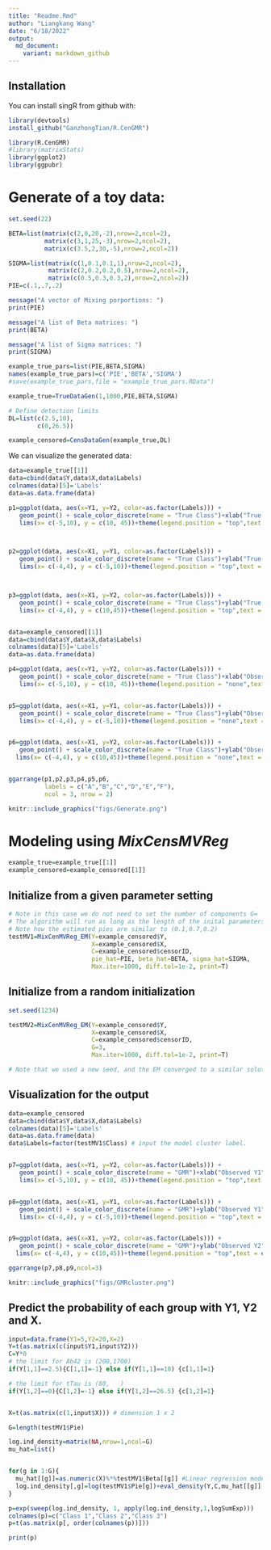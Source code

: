 ```yaml
---
title: "Readme.Rmd"
author: "Liangkang Wang"
date: "6/18/2022"
output: 
  md_document:
    variant: markdown_github
---
```

## Installation

You can install singR from github with:
```r
library(devtools)
install_github("GanzhongTian/R.CenGMR")
```
```r
library(R.CenGMR)
#library(matrixStats)
library(ggplot2)
library(ggpubr)
```

# Generate of a toy data:
```r
set.seed(22) 

BETA=list(matrix(c(2,0,20,-2),nrow=2,ncol=2),
          matrix(c(3,1,25,-3),nrow=2,ncol=2),
          matrix(c(3.5,2,30,-5),nrow=2,ncol=2))

SIGMA=list(matrix(c(1,0.1,0.1,1),nrow=2,ncol=2),
           matrix(c(2,0.2,0.2,0.5),nrow=2,ncol=2),
           matrix(c(0.5,0.3,0.3,2),nrow=2,ncol=2))
PIE=c(.1,.7,.2)

message("A vector of Mixing porportions: ")
print(PIE)

message("A list of Beta matrices: ")
print(BETA)

message("A list of Sigma matrices: ")
print(SIGMA)
```

```r
example_true_pars=list(PIE,BETA,SIGMA)
names(example_true_pars)=c('PIE','BETA','SIGMA')
#save(example_true_pars,file = "example_true_pars.RData")

example_true=TrueDataGen(1,1000,PIE,BETA,SIGMA)

# Define detection limits
DL=list(c(2.5,10),
        c(0,26.5))

example_censored=CensDataGen(example_true,DL)
```

We can visualize the generated data:
```r
data=example_true[[1]]
data=cbind(data$Y,data$X,data$Labels)
colnames(data)[5]='Labels'
data=as.data.frame(data)

p1=ggplot(data, aes(x=Y1, y=Y2, color=as.factor(Labels))) +
   geom_point() + scale_color_discrete(name = "True Class")+xlab("True Y1")+ylab("True Y2")+
   lims(x= c(-5,10), y = c(10, 45))+theme(legend.position = "top",text = element_text(size = 20))



p2=ggplot(data, aes(x=X1, y=Y1, color=as.factor(Labels))) +
   geom_point() + scale_color_discrete(name = "True Class")+ylab("True Y1")+
   lims(x= c(-4,4), y = c(-5,10))+theme(legend.position = "top",text = element_text(size = 20))



p3=ggplot(data, aes(x=X1, y=Y2, color=as.factor(Labels))) +
   geom_point() + scale_color_discrete(name = "True Class")+ylab("True Y2")+
   lims(x= c(-4,4), y = c(10,45))+theme(legend.position = "top",text = element_text(size = 20))


data=example_censored[[1]]
data=cbind(data$Y,data$X,data$Labels)
colnames(data)[5]='Labels'
data=as.data.frame(data)

p4=ggplot(data, aes(x=Y1, y=Y2, color=as.factor(Labels))) +
   geom_point() + scale_color_discrete(name = "True Class")+xlab("Observed Y1")+ylab("Observed Y2")+
   lims(x= c(-5,10), y = c(10, 45))+theme(legend.position = "none",text = element_text(size = 20))


p5=ggplot(data, aes(x=X1, y=Y1, color=as.factor(Labels))) +
   geom_point() + scale_color_discrete(name = "True Class")+ylab("Observed Y1")+
   lims(x= c(-4,4), y = c(-5,10))+theme(legend.position = "none",text = element_text(size = 20))


p6=ggplot(data, aes(x=X1, y=Y2, color=as.factor(Labels))) +
   geom_point() + scale_color_discrete(name = "True Class")+ylab("Observed Y2")+
  lims(x= c(-4,4), y = c(10,45))+theme(legend.position = "none",text = element_text(size = 20))


ggarrange(p1,p2,p3,p4,p5,p6, 
          labels = c("A","B","C","D","E","F"),
          ncol = 3, nrow = 2)
```
```r

knitr::include_graphics("figs/Generate.png")
```
# Modeling using *MixCensMVReg*
```r
example_true=example_true[[1]]
example_censored=example_censored[[1]]
```

## Initialize from a given parameter setting
```r
# Note in this case we do not need to set the number of components G=
# The algorithm will run as long as the length of the inital parameters agree.
# Note how the estimated pies are similar to (0.1,0.7,0.2)
testMV1=MixCenMVReg_EM(Y=example_censored$Y,
                       X=example_censored$X,
                       C=example_censored$censorID, 
                       pie_hat=PIE, beta_hat=BETA, sigma_hat=SIGMA,
                       Max.iter=1000, diff.tol=1e-2, print=T)
```

## Initialize from a random initialization
```r
set.seed(1234) 

testMV2=MixCenMVReg_EM(Y=example_censored$Y,
                       X=example_censored$X,
                       C=example_censored$censorID, 
                       G=3,
                       Max.iter=1000, diff.tol=1e-2, print=T)

# Note that we used a new seed, and the EM converged to a similar solution as testMV1, but with switched labels

```

## Visualization for the output
```r

data=example_censored
data=cbind(data$Y,data$X,data$Labels)
colnames(data)[5]='Labels'
data=as.data.frame(data)
data$Labels=factor(testMV1$Class) # input the model cluster label.


p7=ggplot(data, aes(x=Y1, y=Y2, color=as.factor(Labels))) +
   geom_point() + scale_color_discrete(name = "GMR")+xlab("Observed Y1")+ylab("Observed Y2")+
   lims(x= c(-5,10), y = c(10, 45))+theme(legend.position = "top",text = element_text(size = 15))


p8=ggplot(data, aes(x=X1, y=Y1, color=as.factor(Labels))) +
   geom_point() + scale_color_discrete(name = "GMR")+ylab("Observed Y1")+
   lims(x= c(-4,4), y = c(-5,10))+theme(legend.position = "top",text = element_text(size = 15))


p9=ggplot(data, aes(x=X1, y=Y2, color=as.factor(Labels))) +
   geom_point() + scale_color_discrete(name = "GMR")+ylab("Observed Y2")+
  lims(x= c(-4,4), y = c(10,45))+theme(legend.position = "top",text = element_text(size = 15))

ggarrange(p7,p8,p9,ncol=3)

```
```r
knitr::include_graphics("figs/GMRcluster.png")
```

## Predict the probability of each group with Y1, Y2 and X.
```r


input=data.frame(Y1=5,Y2=20,X=2)
Y=t(as.matrix(c(input$Y1,input$Y2))) 
C=Y*0
# the limit for Ab42 is (200,1700)
if(Y[1,1]==2.5){C[1,1]=-1} else if(Y[1,1]==10) {c[1,1]=1}

# the limit for tTau is (80,   )
if(Y[1,2]==0){C[1,2]=-1} else if(Y[1,2]==26.5) {c[1,2]=1}


X=t(as.matrix(c(1,input$X))) # dimension 1 x 2

G=length(testMV1$Pie)

log.ind_density=matrix(NA,nrow=1,ncol=G)
mu_hat=list()


for(g in 1:G){
  mu_hat[[g]]=as.numeric(X)%*%testMV1$Beta[[g]] #Linear regression model to use covariates to predict the miu for the two biomarkers, dimension 1 x 2 
  log.ind_density[,g]=log(testMV1$Pie[g])+eval_density(Y,C,mu_hat[[g]],testMV1$Sigma[[g]])
}

p=exp(sweep(log.ind_density, 1, apply(log.ind_density,1,logSumExp)))
colnames(p)=c("Class 1","Class 2","Class 3")
p=t(as.matrix(p[, order(colnames(p))]))

print(p)
        






```


